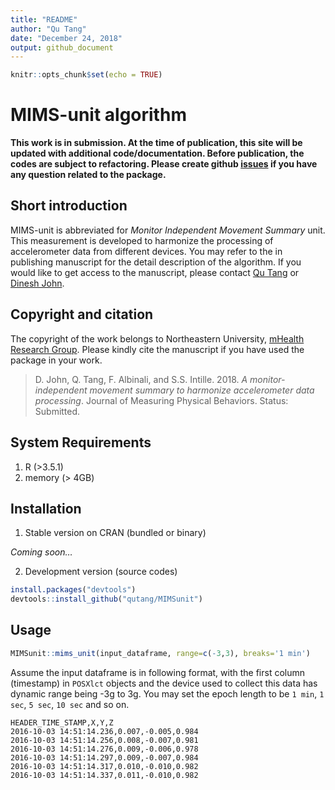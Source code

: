 ```yaml
---
title: "README"
author: "Qu Tang"
date: "December 24, 2018"
output: github_document
---
```


```r
knitr::opts_chunk$set(echo = TRUE)
```

# MIMS-unit algorithm

__This work is in submission. At the time of publication, this site will be updated with additional code/documentation. Before publication, the codes are subject to refactoring. Please create github [issues](https://github.com/qutang/mimsunit/issues/) if you have any question related to the package.__

## Short introduction

MIMS-unit is abbreviated for _Monitor Independent Movement Summary_ unit. This measurement is developed to harmonize the processing of accelerometer data from different devices. You may refer to the in publishing manuscript for the detail description of the algorithm. If you would like to get access to the manuscript, please contact [Qu Tang](mailto: tang.q@husky.neu.edu) or [Dinesh John](mailto: d.john@northeastern.edu).

## Copyright and citation

The copyright of the work belongs to Northeastern University, [mHealth Research Group](https://mhealthgroup.org). Please kindly cite the manuscript if you have used the package in your work.

> D. John, Q. Tang, F. Albinali, and S.S. Intille. 2018. _A monitor-independent movement summary to harmonize accelerometer data processing_. Journal of Measuring Physical Behaviors. Status: Submitted.

## System Requirements

1. R (>3.5.1)
2. memory (> 4GB)

## Installation

1. Stable version on CRAN (bundled or binary)

  _Coming soon..._

2. Development version (source codes)

  ```r
  install.packages("devtools")
  devtools::install_github("qutang/MIMSunit")
  ```

## Usage

```r
MIMSunit::mims_unit(input_dataframe, range=c(-3,3), breaks='1 min')
```

Assume the input dataframe is in following format, with the first column (timestamp) in `POSXlct` objects and the device used to collect this data has dynamic range being -3g to 3g. You may set the epoch length to be `1 min`, `1 sec`, `5 sec`, `10 sec` and so on.

```
HEADER_TIME_STAMP,X,Y,Z
2016-10-03 14:51:14.236,0.007,-0.005,0.984
2016-10-03 14:51:14.256,0.008,-0.007,0.981
2016-10-03 14:51:14.276,0.009,-0.006,0.978
2016-10-03 14:51:14.297,0.009,-0.007,0.984
2016-10-03 14:51:14.317,0.010,-0.010,0.982
2016-10-03 14:51:14.337,0.011,-0.010,0.982
```